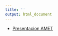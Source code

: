 ```yaml
---
title: ''
output: html_document
---
```

<style>
.container {
  position: relative;
  width: 100%;
  overflow: hidden;
  padding-top: 0%; /* 16:9 Aspect Ratio */
}

.responsive-iframe {
  position: realtive;
  top: 0;
  left: 0;
  bottom: 0;
  right: 0;
  width: 100%;
  height: 100%;
  border: none;
}
</style>



* <a href="https://duvancho321.github.io/presentaciones/AMET/am.html" target="iframe_pre">Presentacion AMET</a>

<div class="container"> 
  <iframe class="responsive-iframe" src="" name="iframe_pre" scrolling="no" style="height: 500px"></iframe>
</div>






